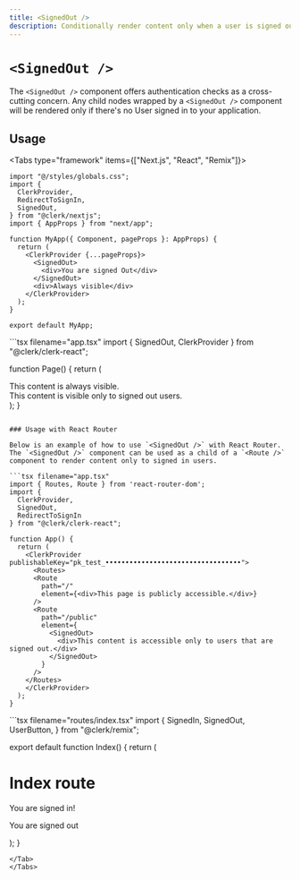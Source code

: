```yaml
---
title: <SignedOut />
description: Conditionally render content only when a user is signed out.
---
```


# `<SignedOut />`

The `<SignedOut />` component offers authentication checks as a cross-cutting concern. Any child nodes wrapped by a `<SignedOut />` component will be rendered only if there's no User signed in to your application.

## Usage
<Tabs type="framework" items={["Next.js", "React", "Remix"]}>
  <Tab>
  ```tsx filename="app.tsx"
  import "@/styles/globals.css";
  import {
    ClerkProvider,
    RedirectToSignIn,
    SignedOut,
  } from "@clerk/nextjs";
  import { AppProps } from "next/app";

  function MyApp({ Component, pageProps }: AppProps) {
    return (
      <ClerkProvider {...pageProps}>
        <SignedOut>
          <div>You are signed Out</div>
        </SignedOut>
        <div>Always visible</div>
      </ClerkProvider>
    );
  }

  export default MyApp;
  ```
  </Tab>
  
  <Tab>
  ```tsx filename="app.tsx"
  import { SignedOut, ClerkProvider } from "@clerk/clerk-react";

  function Page() {
    return (
      <ClerkProvider publishableKey="pk_test_••••••••••••••••••••••••••••••••••">
        <section>
          <div>
            This content is always visible.
          </div>
          <SignedOut>
            <div>
              This content is visible only to signed out users.
            </div>
          </SignedOut>
        </section>
      </ClerkProvider>
    );
  }
  ```

  ### Usage with React Router

  Below is an example of how to use `<SignedOut />` with React Router. The `<SignedOut />` component can be used as a child of a `<Route />` component to render content only to signed in users.

  ```tsx filename="app.tsx"
  import { Routes, Route } from 'react-router-dom';
  import {
    ClerkProvider,
    SignedOut,
    RedirectToSignIn
  } from "@clerk/clerk-react";

  function App() {
    return (
      <ClerkProvider publishableKey="pk_test_••••••••••••••••••••••••••••••••••">
        <Routes>
        <Route
          path="/"
          element={<div>This page is publicly accessible.</div>}
        />
        <Route
          path="/public"
          element={
            <SignedOut>
              <div>This content is accessible only to users that are signed out.</div>
            </SignedOut>
          }
        />
      </Routes>
      </ClerkProvider>
    );
  }
  ```
  </Tab>

  <Tab>
  ```tsx filename="routes/index.tsx"
  import {
    SignedIn,
    SignedOut,
    UserButton,
  } from "@clerk/remix";

  export default function Index() {
    return (
      <div>
        <SignedIn>
          <h1>Index route</h1>
          <p>You are signed in!</p>
          <UserButton />
        </SignedIn>
        <SignedOut>
        <p> You are signed out </p>
        </SignedOut>
      </div>
    );
  }
  ```
  </Tab>
</Tabs>
